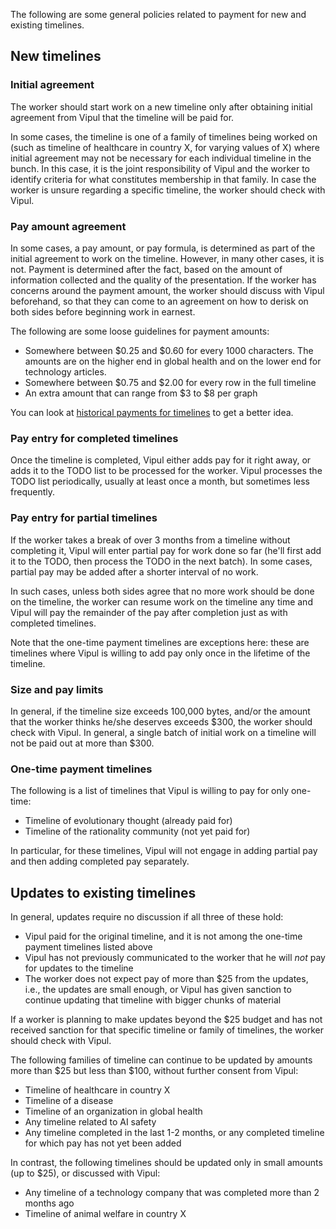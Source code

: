The following are some general policies related to payment for new and existing timelines.

== New timelines ==

=== Initial agreement ===

The worker should start work on a new timeline only after obtaining initial agreement from Vipul that the timeline will be paid for.

In some cases, the timeline is one of a family of timelines being worked on (such as timeline of healthcare in country X, for varying values of X) where initial agreement may not be necessary for each individual timeline in the bunch. In this case, it is the joint responsibility of Vipul and the worker to identify criteria for what constitutes membership in that family. In case the worker is unsure regarding a specific timeline, the worker should check with Vipul.

=== Pay amount agreement ===

In some cases, a pay amount, or pay formula, is determined as part of the initial agreement to work on the timeline. However, in many other cases, it is not. Payment is determined after the fact, based on the amount of information collected and the quality of the presentation. If the worker has concerns around the payment amount, the worker should discuss with Vipul beforehand, so that they can come to an agreement on how to derisk on both sides before beginning work in earnest.

The following are some loose guidelines for payment amounts:

* Somewhere between $0.25 and $0.60 for every 1000 characters. The amounts are on the higher end in global health and on the lower end for technology articles.
* Somewhere between $0.75 and $2.00 for every row in the full timeline
* An extra amount that can range from $3 to $8 per graph

You can look at [https://contractwork.vipulnaik.com/format.php?format=Timeline historical payments for timelines] to get a better idea.

=== Pay entry for completed timelines ===

Once the timeline is completed, Vipul either adds pay for it right away, or adds it to the TODO list to be processed for the worker. Vipul processes the TODO list periodically, usually at least once a month, but sometimes less frequently.

=== Pay entry for partial timelines ===

If the worker takes a break of over 3 months from a timeline without completing it, Vipul will enter partial pay for work done so far (he'll first add it to the TODO, then process the TODO in the next batch). In some cases, partial pay may be added after a shorter interval of no work.

In such cases, unless both sides agree that no more work should be done on the timeline, the worker can resume work on the timeline any time and Vipul will pay the remainder of the pay after completion just as with completed timelines.

Note that the one-time payment timelines are exceptions here: these are timelines where Vipul is willing to add pay only once in the lifetime of the timeline.

=== Size and pay limits ===

In general, if the timeline size exceeds 100,000 bytes, and/or the amount that the worker thinks he/she deserves exceeds $300, the worker should check with Vipul. In general, a single batch of initial work on a timeline will not be paid out at more than $300.

=== One-time payment timelines ===

The following is a list of timelines that Vipul is willing to pay for only one-time:

* Timeline of evolutionary thought (already paid for)
* Timeline of the rationality community (not yet paid for)

In particular, for these timelines, Vipul will not engage in adding partial pay and then adding completed pay separately.

== Updates to existing timelines ==

In general, updates require no discussion if all three of these hold:

* Vipul paid for the original timeline, and it is not among the one-time payment timelines listed above
* Vipul has not previously communicated to the worker that he will ''not'' pay for updates to the timeline
* The worker does not expect pay of more than $25 from the updates, i.e., the updates are small enough, or Vipul has given sanction to continue updating that timeline with bigger chunks of material

If a worker is planning to make updates beyond the $25 budget and has not received sanction for that specific timeline or family of timelines, the worker should check with Vipul.

The following families of timeline can continue to be updated by amounts more than $25 but less than $100, without further consent from Vipul:

* Timeline of healthcare in country X
* Timeline of a disease
* Timeline of an organization in global health
* Any timeline related to AI safety
* Any timeline completed in the last 1-2 months, or any completed timeline for which pay has not yet been added

In contrast, the following timelines should be updated only in small amounts (up to $25), or discussed with Vipul:

* Any timeline of a technology company that was completed more than 2 months ago
* Timeline of animal welfare in country X
